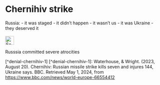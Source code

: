 # Chernihiv strike {#sec-denial-chernihiv}


::: {.callout-caution title="Myth"}
Russia:
- it was staged
- it didn't happen
- it wasn't us
- it was Ukraine
- they deserved it
[<br></br>![Search for topic in EUvsDisinfo](../all_common_img/EUvsDisinfo_400x240.jpg){height=2em}](https://euvsdisinfo.eu/disinformation-cases/?text=Bucha&sort=relevance)
:::

::: {.callout-tip title="Truth"}
Russsia committed severe atrocities
:::


[^denial-chernihiv-1]
[^denial-chernihiv-1]:  Waterhouse, & Wright. (2023, August 20). Chernihiv: Russian missile strike kills seven and injures 144, Ukraine says. BBC. Retrieved May 1, 2024, from [https://www.bbc.com/news/world-europe-66554412](https://www.bbc.com/news/world-europe-66554412)


